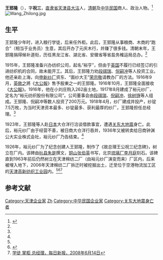 {{Infobox Officeholder
|姓名=王郅隆
|圖像=File:王郅隆.jpg
|圖像大小=200px
|圖像說明=  
|字    = 
|號    = 
|別名    = 
|出生日期 = 
|出生地點 = 
|逝世日期 = 
|逝世地點 = 
|死因    = 
|墓地    = 
|籍貫    = 
|政黨    = 
|parents  = 
|配偶   =
|伴侶    = 
|relatives  =  
|children  =  
|著作    = 
|past    = 
}}
'''王郅隆'''（{{bd|1868年||1923年||catIdx=W}}），字'''祝三'''，[[直隶省|直隶省]][[天津县|天津县]][[大沽|大沽]]人，[[清朝|清朝]]及[[中华民国|中华民国]]商人、政治人物。<ref name=cskb>{{Cite web |url=http://epaper.tianjinwe.com/cskb/cskb/2006-10/13/content_35437.htm |title=“棉二”挖出80年前老碑，城市快报，2006年10月13日 |access-date=2013-03-27 |archive-url=https://web.archive.org/web/20160304103054/http://epaper.tianjinwe.com/cskb/cskb/2006-10/13/content_35437.htm |archive-date=2016-03-04 |dead-url=yes }}</ref>
[[File:Wang_Zhilong.jpg|thumb]]
==生平==
王郅隆少年时，进入粮行学徒，后来任外柜。此后，王郅隆从事粮商、木商的“跑合”（相当于业务员）生意，其后开办了元庆木行，并赚了很多钱。清朝末年，王郅隆捐得候补道衔，历任黑龙江省、湖北省、安徽省等省盐务榷运局总办。<ref name=cskb/>

1915年，王郅隆准备兴办纺织公司，起名“裕亨”，但由于[[英国|英国]]不履行已经签订的引进纺织机的合同，故未能开工。其后，王郅隆力劝[[段祺瑞|段祺瑞]]、[[倪嗣冲|倪嗣冲]]等人投资工业。他还亲赴上海，向[[申新纱厂|申新纱厂]]资东、“面纱大王”[[荣宗敬|荣宗敬]]请教办厂的方法。1916年9月，[[英斂之|英斂之]]將《[[大公報|大公報]]》售予股東之一的王郅隆。1916年10月，王郅隆全面接收《[[大公報|大公報]]》。1916年，他在小刘庄购入262亩土地，1917年8月建成了裕元纱厂，定名为“裕元纺织股份有限公司”。公司董事会由[[段祺瑞|段祺瑞]]、[[倪嗣冲|倪嗣冲]]、[[徐树铮|徐树铮]]等人组成。王郅隆、倪嗣冲等数人投资了200万元。1918年4月，纱厂建成并投产，纱锭7.5万枚，为当时天津资本最多、纱锭最多、获利最厚的纱厂，王郅隆担任总经理。<ref name=cskb/>

1923年，王郅隆等人赴[[日本|日本]]大仓洋行洽谈借款事宜，遭遇[[关东大地震|关东大地震]]身亡。此后，裕元纱厂由于经营不善，被日商大仓洋行吞并，1936年又被转卖给日商钟渊公大实业株式会社，裕元纱厂乃告结束。<ref name=cskb/>

1926年，裕元纱厂为了纪念创建人王郅隆，制作了《故总理王公祝三纪念碑》，树立在厂内。该碑由[[杭县|杭县]][[朱是|朱是]]撰文，[[铜山|铜山]][[张伯英|张伯英]]书写，北京[[琉璃厂|琉璃厂]][[李月庭|李月庭]]刻石。该碑直到1963年前后仍然树立在天津棉纺二厂（由裕元纱厂演变而来）厂区内，后来被埋入地下，2006年天津棉纺二厂拆迁时被挖掘出土，迁至位于空港物流加工区的[[天津高新纺织工业园|天津高新纺织工业园]]内。<ref name=cskb/><ref>{{Cite web |url=http://news.163.com/09/0815/07/5GO95GNH000120GR.html |title=天津锺纺公大小学，网易，2009-08-15 |access-date=2013-03-27 |archive-url=https://web.archive.org/web/20160305024837/http://news.163.com/09/0815/07/5GO95GNH000120GR.html |archive-date=2016-03-05 |dead-url=yes }}</ref><ref>[http://epaper.tianjinwe.com/mrxb/mrxb/2008-06/14/content_5741650.htm 学徒 掌柜 总经理，每日新报，2008年6月14日]{{Dead link|date=2018年9月 |bot=InternetArchiveBot |fix-attempted=yes }}</ref>

==参考文献==
{{reflist}}

{{中華民國第二屆國會參議院議員}}
{{DEFAULTSORT:W}}
[[Category:天津企业家|Category:天津企业家]]
[[Category:王姓|Zh]]
[[Category:中华民国企业家|Category:中华民国企业家]]
[[Category:关东大地震身亡者|Category:关东大地震身亡者]]
